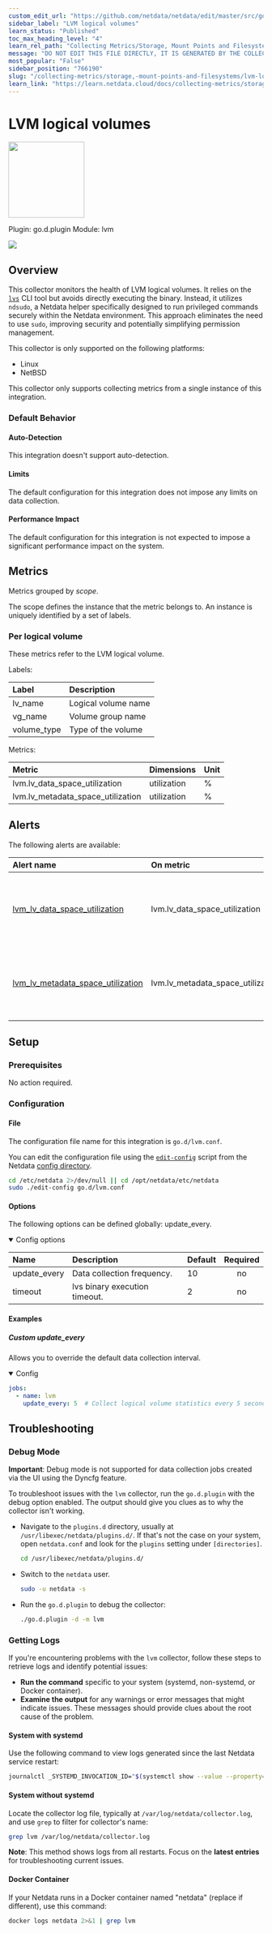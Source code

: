 ```yaml
---
custom_edit_url: "https://github.com/netdata/netdata/edit/master/src/go/plugin/go.d/collector/lvm/metadata.yaml"
sidebar_label: "LVM logical volumes"
learn_status: "Published"
toc_max_heading_level: "4"
learn_rel_path: "Collecting Metrics/Storage, Mount Points and Filesystems"
message: "DO NOT EDIT THIS FILE DIRECTLY, IT IS GENERATED BY THE COLLECTOR'S metadata.yaml FILE"
most_popular: "False"
sidebar_position: "766190"
slug: "/collecting-metrics/storage,-mount-points-and-filesystems/lvm-logical-volumes"
learn_link: "https://learn.netdata.cloud/docs/collecting-metrics/storage,-mount-points-and-filesystems/lvm-logical-volumes"
---
```



# LVM logical volumes


<img src="https://netdata.cloud/img/filesystem.svg" width="150"/>


Plugin: go.d.plugin
Module: lvm

<img src="https://img.shields.io/badge/maintained%20by-Netdata-%2300ab44" />

## Overview

This collector monitors the health of LVM logical volumes. It relies on the [`lvs`](https://man7.org/linux/man-pages/man8/lvs.8.html) CLI tool but avoids directly executing the binary. Instead, it utilizes `ndsudo`, a Netdata helper specifically designed to run privileged commands securely within the Netdata environment. This approach eliminates the need to use `sudo`, improving security and potentially simplifying permission management.




This collector is only supported on the following platforms:

- Linux
- NetBSD

This collector only supports collecting metrics from a single instance of this integration.


### Default Behavior

#### Auto-Detection

This integration doesn't support auto-detection.

#### Limits

The default configuration for this integration does not impose any limits on data collection.

#### Performance Impact

The default configuration for this integration is not expected to impose a significant performance impact on the system.


## Metrics

Metrics grouped by *scope*.

The scope defines the instance that the metric belongs to. An instance is uniquely identified by a set of labels.



### Per logical volume

These metrics refer to the LVM logical volume.

Labels:

| Label      | Description     |
|:-----------|:----------------|
| lv_name | Logical volume name |
| vg_name | Volume group name |
| volume_type | Type of the volume |

Metrics:

| Metric | Dimensions | Unit |
|:------|:----------|:----|
| lvm.lv_data_space_utilization | utilization | % |
| lvm.lv_metadata_space_utilization | utilization | % |



## Alerts


The following alerts are available:

| Alert name  | On metric | Description |
|:------------|:----------|:------------|
| [ lvm_lv_data_space_utilization ](https://github.com/netdata/netdata/blob/master/src/health/health.d/lvm.conf) | lvm.lv_data_space_utilization | LVM logical volume high data space usage (LV ${label:lv_name} VG ${label:vg_name} Type ${label:volume_type}) |
| [ lvm_lv_metadata_space_utilization ](https://github.com/netdata/netdata/blob/master/src/health/health.d/lvm.conf) | lvm.lv_metadata_space_utilization | LVM logical volume high metadata space usage (LV ${label:lv_name} VG ${label:vg_name} Type ${label:volume_type}) |


## Setup

### Prerequisites

No action required.

### Configuration

#### File

The configuration file name for this integration is `go.d/lvm.conf`.


You can edit the configuration file using the [`edit-config`](/docs/netdata-agent/configuration#edit-a-configuration-file-using-edit-config) script from the
Netdata [config directory](/docs/netdata-agent/configuration#the-netdata-config-directory).

```bash
cd /etc/netdata 2>/dev/null || cd /opt/netdata/etc/netdata
sudo ./edit-config go.d/lvm.conf
```
#### Options

The following options can be defined globally: update_every.


<details open><summary>Config options</summary>

| Name | Description | Default | Required |
|:----|:-----------|:-------|:--------:|
| update_every | Data collection frequency. | 10 | no |
| timeout | lvs binary execution timeout. | 2 | no |

</details>

#### Examples

##### Custom update_every

Allows you to override the default data collection interval.

<details open><summary>Config</summary>

```yaml
jobs:
  - name: lvm
    update_every: 5  # Collect logical volume statistics every 5 seconds

```
</details>



## Troubleshooting

### Debug Mode

**Important**: Debug mode is not supported for data collection jobs created via the UI using the Dyncfg feature.

To troubleshoot issues with the `lvm` collector, run the `go.d.plugin` with the debug option enabled. The output
should give you clues as to why the collector isn't working.

- Navigate to the `plugins.d` directory, usually at `/usr/libexec/netdata/plugins.d/`. If that's not the case on
  your system, open `netdata.conf` and look for the `plugins` setting under `[directories]`.

  ```bash
  cd /usr/libexec/netdata/plugins.d/
  ```

- Switch to the `netdata` user.

  ```bash
  sudo -u netdata -s
  ```

- Run the `go.d.plugin` to debug the collector:

  ```bash
  ./go.d.plugin -d -m lvm
  ```

### Getting Logs

If you're encountering problems with the `lvm` collector, follow these steps to retrieve logs and identify potential issues:

- **Run the command** specific to your system (systemd, non-systemd, or Docker container).
- **Examine the output** for any warnings or error messages that might indicate issues.  These messages should provide clues about the root cause of the problem.

#### System with systemd

Use the following command to view logs generated since the last Netdata service restart:

```bash
journalctl _SYSTEMD_INVOCATION_ID="$(systemctl show --value --property=InvocationID netdata)" --namespace=netdata --grep lvm
```

#### System without systemd

Locate the collector log file, typically at `/var/log/netdata/collector.log`, and use `grep` to filter for collector's name:

```bash
grep lvm /var/log/netdata/collector.log
```

**Note**: This method shows logs from all restarts. Focus on the **latest entries** for troubleshooting current issues.

#### Docker Container

If your Netdata runs in a Docker container named "netdata" (replace if different), use this command:

```bash
docker logs netdata 2>&1 | grep lvm
```


